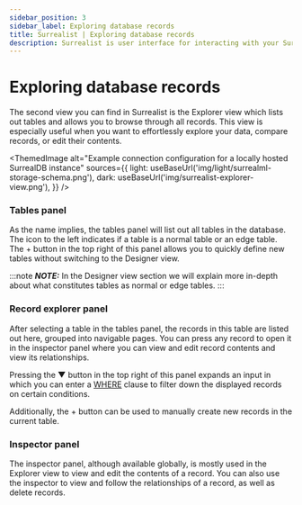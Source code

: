 ```yaml
---
sidebar_position: 3
sidebar_label: Exploring database records
title: Surrealist | Exploring database records
description: Surrealist is user interface for interacting with your SurrealDB database visually. It enables you to seamlessly connect to any SurrealDB instance, allowing you to execute queries, explore your tables, design your schemas, and much more.
---
```



# Exploring database records

The second view you can find in Surrealist is the Explorer view which lists out tables and allows you to browse through all records. This view is especially useful when you want to effortlessly explore your data, compare records, or edit their contents.


<ThemedImage
  alt="Example connection configuration for a locally hosted SurrealDB instance"
  sources={{
    light: useBaseUrl('img/light/surrealml-storage-schema.png'),
    dark: useBaseUrl('img/surrealist-explorer-view.png'),
  }}
/>

### Tables panel

As the name implies, the tables panel will list out all tables in the database. The icon to the left indicates if a table is a normal table or an edge table. The + button in the top right of this panel allows you to quickly define new tables without switching to the Designer view.

:::note
___NOTE:___ In the Designer view section we will explain more in-depth about what constitutes tables as normal or edge tables.
:::

### Record explorer panel

After selecting a table in the tables panel, the records in this table are listed out here, grouped into navigable pages. You can press any record to open it in the inspector panel where you can view and edit record contents and view its relationships.

Pressing the ▼ button in the top right of this panel expands an input in which you can enter a [WHERE](/docs/surrealdb/surrealql/statements/select/#filter-queries-using-the-where-clause) clause to filter down the displayed records on certain conditions.

Additionally, the + button can be used to manually create new records in the current table.

### Inspector panel

The inspector panel, although available globally, is mostly used in the Explorer view to view and edit the contents of a record. You can also use the inspector to view and follow the relationships of a record, as well as delete records.
